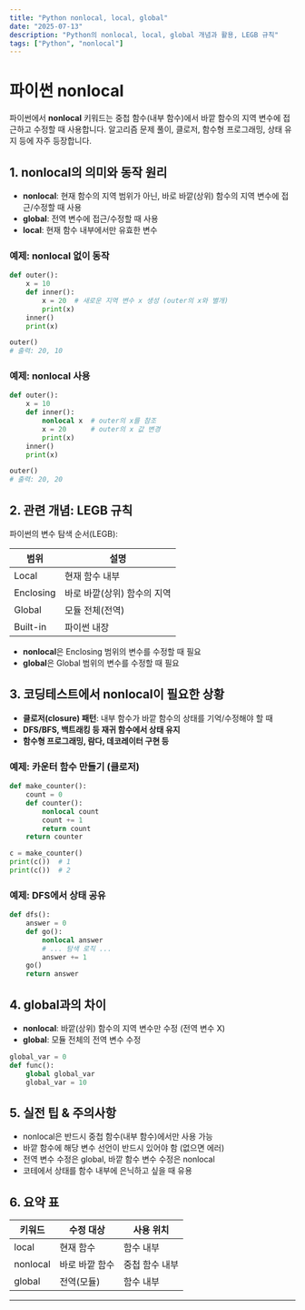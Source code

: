 ```yaml
---
title: "Python nonlocal, local, global"
date: "2025-07-13"
description: "Python의 nonlocal, local, global 개념과 활용, LEGB 규칙"
tags: ["Python", "nonlocal"]
---
```


# 파이썬 nonlocal

파이썬에서 **nonlocal** 키워드는 중첩 함수(내부 함수)에서 바깥 함수의 지역 변수에 접근하고 수정할 때 사용합니다.
알고리즘 문제 풀이, 클로저, 함수형 프로그래밍, 상태 유지 등에 자주 등장합니다.

## 1. nonlocal의 의미와 동작 원리

- **nonlocal**: 현재 함수의 지역 범위가 아닌, 바로 바깥(상위) 함수의 지역 변수에 접근/수정할 때 사용
- **global**: 전역 변수에 접근/수정할 때 사용
- **local**: 현재 함수 내부에서만 유효한 변수

### 예제: nonlocal 없이 동작

```python
def outer():
    x = 10
    def inner():
        x = 20  # 새로운 지역 변수 x 생성 (outer의 x와 별개)
        print(x)
    inner()
    print(x)

outer()
# 출력: 20, 10
```

### 예제: nonlocal 사용

```python
def outer():
    x = 10
    def inner():
        nonlocal x  # outer의 x를 참조
        x = 20      # outer의 x 값 변경
        print(x)
    inner()
    print(x)

outer()
# 출력: 20, 20
```

## 2. 관련 개념: LEGB 규칙

파이썬의 변수 탐색 순서(LEGB):

<table>
  <thead>
    <tr>
      <th>범위</th>
      <th>설명</th>
    </tr>
  </thead>
  <tbody>
    <tr>
      <td>Local</td>
      <td>현재 함수 내부</td>
    </tr>
    <tr>
      <td>Enclosing</td>
      <td>바로 바깥(상위) 함수의 지역</td>
    </tr>
    <tr>
      <td>Global</td>
      <td>모듈 전체(전역)</td>
    </tr>
    <tr>
      <td>Built-in</td>
      <td>파이썬 내장</td>
    </tr>
  </tbody>
</table>

- **nonlocal**은 Enclosing 범위의 변수를 수정할 때 필요
- **global**은 Global 범위의 변수를 수정할 때 필요

## 3. 코딩테스트에서 nonlocal이 필요한 상황

- **클로저(closure) 패턴**: 내부 함수가 바깥 함수의 상태를 기억/수정해야 할 때
- **DFS/BFS, 백트래킹 등 재귀 함수에서 상태 유지**
- **함수형 프로그래밍, 람다, 데코레이터 구현 등**

### 예제: 카운터 함수 만들기 (클로저)

```python
def make_counter():
    count = 0
    def counter():
        nonlocal count
        count += 1
        return count
    return counter

c = make_counter()
print(c())  # 1
print(c())  # 2
```

### 예제: DFS에서 상태 공유

```python
def dfs():
    answer = 0
    def go():
        nonlocal answer
        # ... 탐색 로직 ...
        answer += 1
    go()
    return answer
```

## 4. global과의 차이

- **nonlocal**: 바깥(상위) 함수의 지역 변수만 수정 (전역 변수 X)
- **global**: 모듈 전체의 전역 변수 수정

```python
global_var = 0
def func():
    global global_var
    global_var = 10
```

## 5. 실전 팁 & 주의사항

- nonlocal은 반드시 중첩 함수(내부 함수)에서만 사용 가능
- 바깥 함수에 해당 변수 선언이 반드시 있어야 함 (없으면 에러)
- 전역 변수 수정은 global, 바깥 함수 변수 수정은 nonlocal
- 코테에서 상태를 함수 내부에 은닉하고 싶을 때 유용

## 6. 요약 표

<table>
  <thead>
    <tr>
      <th>키워드</th>
      <th>수정 대상</th>
      <th>사용 위치</th>
    </tr>
  </thead>
  <tbody>
    <tr>
      <td>local</td>
      <td>현재 함수</td>
      <td>함수 내부</td>
    </tr>
    <tr>
      <td>nonlocal</td>
      <td>바로 바깥 함수</td>
      <td>중첩 함수 내부</td>
    </tr>
    <tr>
      <td>global</td>
      <td>전역(모듈)</td>
      <td>함수 내부</td>
    </tr>
  </tbody>
</table>

---
